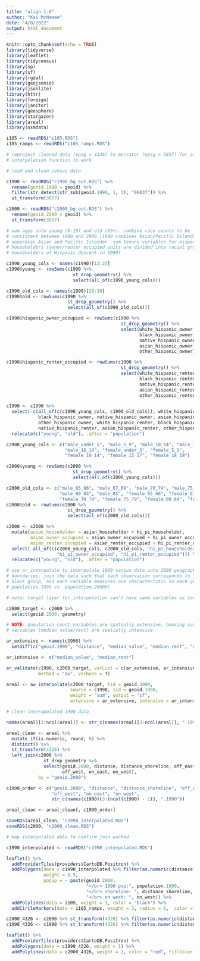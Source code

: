 ```yaml
---
title: "align-1.0"
author: "Kai McNamee"
date: "4/8/2022"
output: html_document
---
```


```r
knitr::opts_chunk$set(echo = TRUE)
library(tidyverse)
library(leaflet)
library(tidycensus)
library(sp)
library(sf)
library(rgdal)
library(geojsonio)
library(jsonlite)
library(httr)
library(foreign)
library(janitor)
library(geosphere)
library(stargazer)
library(areal)
library(osmdata)
```

```r
i105 <- readRDS("i105.RDS")
i105_ramps <- readRDS("i105_ramps.RDS")

# reproject cleaned data (epsg = 4326) to mercator (epsg = 3857) for areal
# interpolation function to work

# read and clean census data

c1990 <- readRDS("c1990_bg_out.RDS") %>% 
  rename(geoid.1990 = geoid) %>% 
  filter(str_detect(str_sub(geoid.1990, 1, 5), "06037")) %>% 
  st_transform(3857)

c2000 <- readRDS("c2000_bg_out.RDS") %>% 
  rename(geoid.2000 = geoid) %>% 
  st_transform(3857)

# sum ages into young (0-19) and old (65+). combine race counts to be
# consistent between 1990 and 2000 (1990 combines Asian/Pacific Islander, 2000
# separates Asian and Pacific Islander. sum tenure variables for Hispanic
# householders (owner/renter occupied units are divided into racial groups for
# householders of Hispanic descent in 1990)

c1990_young_cols <- names(c1990)[12:25]
c1990$young <- rowSums(c1990 %>%
                         st_drop_geometry() %>%
                         select(all_of(c1990_young_cols)))

c1990_old_cols <- names(c1990)[26:30]
c1990$old <- rowSums(c1990 %>%
                       st_drop_geometry() %>%
                       select(all_of(c1990_old_cols)))

c1990$hispanic_owner_occupied <- rowSums(c1990 %>% 
                                           st_drop_geometry() %>% 
                                           select(white_hispanic_owner,
                                                  black_hispanic_owner,
                                                  native_hispanic_owner,
                                                  asian_hispanic_owner,
                                                  other_hispanic_owner))

c1990$hispanic_renter_occupied <- rowSums(c1990 %>% 
                                           st_drop_geometry() %>% 
                                           select(white_hispanic_renter,
                                                  black_hispanic_renter,
                                                  native_hispanic_renter,
                                                  asian_hispanic_renter,
                                                  other_hispanic_renter))

c1990 <- c1990 %>% 
  select(-c(all_of(c(c1990_young_cols, c1990_old_cols)), white_hispanic_owner,
            black_hispanic_owner, native_hispanic_owner, asian_hispanic_owner, 
            other_hispanic_owner, white_hispanic_renter, black_hispanic_renter,
            native_hispanic_renter, asian_hispanic_renter, other_hispanic_renter)) %>% 
  relocate(c("young", "old"), .after = "population")

c2000_young_cols <- c("male_under_5", "male_5_9", "male_10_14", "male_15_17", 
                      "male_18_19", "female_under_5", "female_5_9", 
                      "female_10_14", "female_15_17", "female_18_19")

c2000$young <- rowSums(c2000 %>%
                         st_drop_geometry() %>%
                         select(all_of(c2000_young_cols)))

c2000_old_cols <- c("male_65_66", "male_67_69", "male_70_74", "male_75_79", 
                    "male_80_84", "male_85", "female_65_66", "female_67_69", 
                    "female_70_74", "female_75_79", "female_80_84", "female_85")
c2000$old <- rowSums(c2000 %>%
                       st_drop_geometry() %>%
                       select(all_of(c2000_old_cols)))

c2000 <- c2000 %>% 
  mutate(asian_householder = asian_householder + hi_pi_householder,
         asian_owner_occupied = asian_owner_occupied + hi_pi_owner_occupied,
         asian_renter_occupied = asian_renter_occupied + hi_pi_renter_occupied) %>% 
  select(-all_of(c(c2000_young_cols, c2000_old_cols, "hi_pi_householder", 
                   "hi_pi_owner_occupied", "hi_pi_renter_occupied"))) %>% 
  relocate(c("young", "old"), .after = "population")
```


```r
# use ar_interpolate to interpolate 1990 census data into 2000 geographic
# boundaries. join the data such that each observation corresponds to 1 census
# block group, and each variable measures one characteristic in each year (ie.
# population.1990 vs. population.20000)

# note: target layer for interpolation can't have same variables as source layer

c2000_target <- c2000 %>% 
  select(geoid.2000, geometry)

# NOTE: population count variables are spatially extensive, housing summary
# variables (median value/rent) are spatially intensive

ar_extensive <- names(c1990) %>% 
  setdiff(c("geoid.1990", "distance", "median_value", "median_rent", "geometry"))

ar_intensive <- c("median_value", "median_rent")

ar_validate(c1990, c2000_target, varList = c(ar_extensive, ar_intensive),
            method = "aw", verbose = T)

areal <- aw_interpolate(c2000_target, tid = geoid.2000, 
                        source = c1990, sid = geoid.1990,
                        weight = "sum", output = "sf",
                        extensive = ar_extensive, intensive = ar_intensive)

# clean interopolated 1990 data

names(areal)[3:ncol(areal)] <- str_c(names(areal)[3:ncol(areal)], ".1990")

areal_clean <- areal %>% 
  mutate_if(is.numeric, round, 0) %>%
  distinct() %>%
  st_transform(4326) %>% 
  left_join(c2000 %>% 
              st_drop_geometry %>% 
              select(geoid.2000, distance, distance_shoreline, off_east, 
                     off_west, on_east, on_west), 
            by = "geoid.2000")

c1990_order <- c("geoid.2000", "distance", "distance_shoreline", "off_east", 
                 "off_west", "on_east", "on_west", 
                 str_c(names(c1990)[3:(ncol(c1990) - 1)], ".1990"))

areal_clean <- areal_clean[, c1990_order]
```

```r
saveRDS(areal_clean, "c1990_interpolated.RDS")
saveRDS(c2000, "c2000_clean.RDS")
```

```r
# map interpolated data to confirm join worked

c1990_interpolated <- readRDS("c1990_interpolated.RDS")

leaflet() %>% 
  addProviderTiles(providers$CartoDB.Positron) %>%
  addPolygons(data = c1990_interpolated %>% filter(as.numeric(distance) < 3218.69 * 2),
              weight = 0.5,
              popup = ~ paste(geoid.2000,
                              "</br> 1990 pop:", population.1990,
                              "</br> shoreline: ", distance_shoreline,
                              "</br> on west: ", on_west)) %>%
  addPolylines(data = i105, weight = 3, color = "black") %>% 
  addCircleMarkers(data = i105_ramps, weight = 3, radius = 1,  color = "black")
```

```r
c2000_4326 <- c2000 %>% st_transform(4326) %>% filter(as.numeric(distance) < 3218.69 * 2)
c1990_4326 <- c1990 %>% st_transform(4326) %>% filter(as.numeric(distance) < 3218.69 * 2)

leaflet() %>% 
  addProviderTiles(providers$CartoDB.Positron) %>%
  addPolygons(data = c1990_4326, weight = 1) %>% 
  addPolylines(data = c2000_4326, weight = 2, color = "red", fillColor = NA)
```


